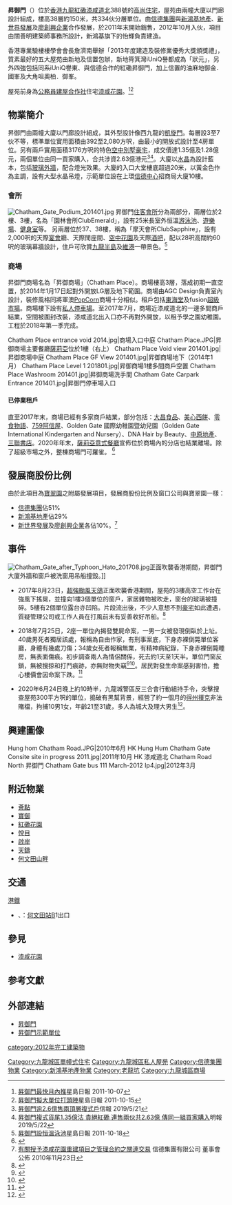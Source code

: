 {{Infobox_housinghk 
| name = 昇御門<br/>Chatham Gate
| logo= 
| photo = Chatham Gate.jpg
| phototitle = 位於紅磡[[老龍坑|老龍坑]]的昇御門
| address= [[香港|香港]][[紅磡|紅磡]][[漆咸道|漆咸道北]]388號
| lot= 
| developer= [[信德集團|信德集團]]、[[新鴻基地產|新鴻基地產]]、[[新世界發展|新世界發展]]、[[廖創興企業|廖創興企業]]
| manager= 
| use = 住宅、商場
| blocknumber = 2
| floor_area = 
| floornumber = 38
| flatnumber = 334
| yearofcompletion = 2012年10月
| former = [[漆咸花園|漆咸花園]]
| facilities = [[住客會所|住客會所]]、停車場、商場
| website = 
}}

'''昇御門'''（{{lang-en|Chatham Gate}}）位於[[香港|香港]][[九龍|九龍]][[紅磡|紅磡]][[漆咸道|漆咸道北]]388號的[[高尚住宅|高尚住宅]]，屋苑由兩幢大廈以門廊設計組成，樓高38層約150米，共334伙分層單位。由[[信德集團|信德集團]]與[[新鴻基地產|新鴻基地產]]、[[新世界發展|新世界發展]]及[[廖創興企業|廖創興企業]]合作發展，於2011年末開始銷售，2012年10月入伙，項目由關善明建築師事務所設計，新鴻基旗下的怡輝負責建造。

香港專業驗樓樓學會會長詹濟南舉辦「2013年度建造及裝修業優秀大獎頒獎禮」，質素最好的五大屋苑由新地及信置包辦，新地筲箕灣iUniQ譽都成為「狀元」，另外四強包括同系iUniQ譽東、與信德合作的紅磡昇御門，加上信置的油麻地御金．國峯及大角咀奧柏．御峯。

屋苑前身為[[香港政府公務員建屋合作社|公務員建屋合作社]]住宅[[漆咸花園|漆咸花園]]。<ref>[http://news.sina.com.hk/news/19/1/1/2456073/1.html 昇御門最快月內推]{{dead link|date=2018年3月 |bot=InternetArchiveBot |fix-attempted=yes }}星島日報 2011-10-07</ref><ref>[http://property.singtao.com/new_house/index.php?n_h_id=142&n_c_id=3911 昇御門擬大單位打頭陣]星島日報 2011-10-15</ref>

==物業簡介==
昇御門由兩幢大廈以門廊設計組成，其外型設計像西九龍的[[凱旋門_(香港)|凱旋門]]。每層設3至7伙不等，標準單位實用面積由392至2,080方呎，由最小的開放式設計至4房單位。另有兩戶實用面積3176方呎的特色[[空中別墅|空中別墅]][[豪宅|豪宅]]，成交價達1.35億及1.28億元，兩個單位由同一買家購入，合共涉資2.63億港元<ref>[https://www2.hkej.com/landing/mobArticle2/id/2142978/%E6%98%87%E5%BE%A1%E9%96%80%E9%80%BE2.6%E5%84%84%E5%94%AE%E5%85%A9%E9%A0%82%E5%B1%A4%E8%A4%87%E5%BC%8F%E6%88%B6 昇御門逾2.6億售兩頂層複式戶]信報 2019/5/21</ref><ref>[https://m.mingpao.com/pns/經濟/article/20190522/s00004/1558463881776/昇御門複式貨尾1-35億沽-貴絕紅磡-連售兩伙共2-63億-傳同一組買家購入 昇御門複式貨尾1.35億沽 貴絕紅磡 連售兩伙共2.63億 傳同一組買家購入]明報 2019/5/22</ref>。大廈以[[水晶|水晶]]為設計藍本，包括[[玻璃幕牆|玻璃外牆]]，配合燈光效果。大廈的入口大堂樓底超過20米，以黃金色作為主調，設有大型水晶吊燈，示範單位設在上環[[信德中心|信德中心]]招商局大廈10樓。

===會所===
[[File:Chatham_Gate_Podium_201401.jpg|thumb]]
昇御門[[住客會所|住客會所]]分為兩部分，兩層位於2樓、3樓，名為「園林會所ClubEmerald」，設有25米長室外恒溫[[游泳池|游泳池]]、[[遊樂場|遊樂場]]、[[健身室|健身室]]等。
另兩層位於37、38樓，稱為「摩天會所ClubSapphire」，設有2,000呎的天際[[宴會|宴會]]廳、天際閒座間、[[空中花園|空中花園]]及天際[[酒吧|酒吧]]，配以28呎高闊約60呎的玻璃幕牆設計，住戶可欣賞[[九龍半島|九龍半島]]及[[維港|維港]]一帶景色。<ref>[http://property.singtao.com/new_house/index.php?n_h_id=142&n_c_id=3937 昇御門設恒溫泳池]星島日報 2011-10-18</ref>

===商場===
昇御門商場名為「昇御商場」（Chatham Place）。商場樓高3層，落成初期一直空置，於2014年1月17日起對外開放LG層及地下範圍。商場由AGC Design負責室內設計，裝修風格同將軍澳[[PopCorn|PopCorn]]商場十分相似。租戶包括[[東海堂|東海堂]]及fusion[[超級市場|超級市場]]。商場樓下設有[[私人停車場|私人停車場]]。至2017年7月，商場近漆咸道北的一邊多間商戶結業，空間被圍封改裝，漆咸道北出入口亦不再對外開放，以租予學之園幼稚園。工程於2018年第一季完成。

<gallery>
Chatham Place entrance void 2014.jpg|商場入口中庭
Chatham Place.JPG|昇御商場主要餐廳[[薩莉亞|薩莉亞]]位於1樓（右上）
Chatham Place Void view 201401.jpg|昇御商場中庭
Chatham Place GF View 201401.jpg|昇御商場地下（2014年1月）
Chatham Place Level 1 201801.jpg|昇御商場1樓多間商戶空置
Chatham Place Washroom 201401.jpg|昇御商場洗手間
Chatham Gate Carpark Entrance 201401.jpg|昇御門停車場入口
</gallery>

====已停業租戶====
直至2017年末，商場已經有多家商戶結業，部分包括：[[大昌食品|大昌食品]]、[[美心西餅|美心西餅]]、[[零食物語|零食物語]]、[[759阿信屋|759阿信屋]]、Golden Gate 國際幼稚園暨幼兒園（Golden Gate International Kindergarten and Nursery）、DNA Hair by Beauty、[[中原地產|中原地產]]、[[三聯書店|三聯書店]]。2020年年末，[[薩莉亞意式餐廳|薩莉亞意式餐廳]]宣佈位於商場內的分店也結業離場。除了超級市場之外，整棟商場門可羅雀。
<ref>{{cite web |title=Facebook |url=https://www.facebook.com/176521859071985/photos/a.452501814807320/3666870856703717/ |website=薩莉亞意式餐廳-香港/Saizeriya HK |accessdate=2020年12月22日}}</ref>

==發展商股份比例==
由於此項目為[[寶翠園|寶翠園]]之附屬發展項目，發展商股份比例及窗口公司與寶翠園一樣：
*[[信德集團|信德集團]]佔51%
*[[新鴻基地產|新鴻基地產]]佔29%
*[[新世界發展|新世界發展]]及[[廖創興企業|廖創興企業]]各佔10%。<ref>[http://www.ifn.com.hk/IR/upload/1_c08_2010-11-23_1398.pdf 有關授予漆咸花園重建項目之管理合約之關連交易] {{webarchive|url=https://web.archive.org/web/20160304110648/http://www.ifn.com.hk/IR/upload/1_c08_2010-11-23_1398.pdf |date=2016-03-04 }}信德集團有限公司 董事會公佈 2010年11月23日</ref>

==事件==
[[File:Chatham_Gate_after_Typhoon_Hato_201708.jpg|thumb]]正面吹襲香港期間，昇御門大廈外牆和窗戶被洗窗用吊船撞毀。]]
*2017年8月23日，[[颱風天鴿_(2017年)|超強颱風天鴿]]正面吹襲香港期間，屋苑的3樓高空工作台在強風下搖晃，並撞向1樓3個單位的窗戶，家居雜物被吹走，窗台的玻璃被撞碎。5樓有2個單位露台亦凹陷。片段流出後，不少人意想不到[[豪宅|豪宅]]如此遭遇，質疑管理公司或工作人員在打風前未有妥善收好吊船。<ref>{{cite news|title=昇御門吊船撞爆3住戶玻璃 管理公司：颱風前有做好鞏固|url=https://topick.hket.com/article/1887928/%E6%98%87%E5%BE%A1%E9%96%80%E5%90%8A%E8%88%B9%E6%92%9E%E7%88%863%E4%BD%8F%E6%88%B6%E7%8E%BB%E7%92%83%20%E7%AE%A1%E7%90%86%E5%85%AC%E5%8F%B8%EF%BC%9A%E9%A2%B1%E9%A2%A8%E5%89%8D%E6%9C%89%E5%81%9A%E5%A5%BD%E9%9E%8F%E5%9B%BA|accessdate=2017-08-30|publisher=香港經濟日報|date=2017-08-23}}</ref>

*2018年7月25日，2座一單位內揭發雙屍命案，一男一女被發現倒臥於上址。40歲男死者獨居該處，報稱為自由作家，有刑事案底，下身赤裸倒斃單位客廳，身體有幾處刀傷；34歲女死者報稱無業，有精神病紀錄，下身赤裸倒斃睡房，無表面傷痕。初步調查兩人為情侶關係，死去約1天至1天半。單位門窗反鎖，無被搜掠和打鬥痕跡，亦無財物失竊<ref>{{Cite web |url=https://www.hk01.com/article/215111/ |title=豪宅雙屍 男女死者下身赤裸　男死者為詩人　家族曾擁多間公司 |date=2018-07-25 |publisher=香港01}}</ref><ref>{{Cite web |url=https://hk.news.appledaily.com/local/daily/article/20180726/20460511 |title=作家倒斃豪宅 女友死床上 兩人下身赤裸 同現屍斑 |date=2018-07-27 |publisher=蘋果日報}}</ref>。居民對發生命案感到害怕，擔心樓價會因命案下跌。<ref>{{cite news |author1=魯嘉裕、林振華、劉高麟 |title=【豪宅雙屍】紅磡昇御門男女倒斃　男手有刀傷　母上門揭發 |url=https://www.hk01.com/%E7%AA%81%E7%99%BC/214958/%E8%B1%AA%E5%AE%85%E9%9B%99%E5%B1%8D-%E7%B4%85%E7%A3%A1%E6%98%87%E5%BE%A1%E9%96%80%E7%94%B7%E5%A5%B3%E5%80%92%E6%96%83-%E7%94%B7%E6%89%8B%E6%9C%89%E5%88%80%E5%82%B7-%E6%AF%8D%E4%B8%8A%E9%96%80%E6%8F%AD%E7%99%BC |accessdate=2018-07-26 |publisher=香港01 |date=2018-07-25}}</ref>

*2020年6月24日晚上約10時半，九龍城警區反三合會行動組持手令，突擊搜查屋苑300平方呎的單位，搗破有黑幫背景，經營了約一個月的[[得州撲克|得州撲克]]非法賭檔，拘捕10男1女，年齡21至31歲，多人為城大及理大男生<ref>{{cite news |title=私樓破賭檔 城大女生任荷官吸客 玩得州話事啤 被捕者多大學生 |url=https://news.mingpao.com/pns/%e6%b8%af%e8%81%9e/article/20200626/s00002/1593109876523/%e7%a7%81%e6%a8%93%e7%a0%b4%e8%b3%ad%e6%aa%94-%e5%9f%8e%e5%a4%a7%e5%a5%b3%e7%94%9f%e4%bb%bb%e8%8d%b7%e5%ae%98%e5%90%b8%e5%ae%a2-%e7%8e%a9%e5%be%97%e5%b7%9e%e8%a9%b1%e4%ba%8b%e5%95%a4-%e8%a2%ab%e6%8d%95%e8%80%85%e5%a4%9a%e5%a4%a7%e5%ad%b8%e7%94%9f |accessdate=2020-06-26 |work=明報 |date=2020-06-26}}</ref>。

==興建圖像==
<gallery>
Hung hom Chatham Road.JPG|2010年6月
HK Hung Hum Chatham Gate Consite site in progress 2011.jpg|2011年10月
HK 漆咸道北 Chatham Road North 昇御門 Chatham Gate bus 111 March-2012 Ip4.jpg|2012年3月
</gallery>

== 附近物業 ==
* [[薈點|薈點]]
* [[寶御|寶御]]
* [[紅磡花園|紅磡花園]]
*[[悅目|悅目]]
*[[啟岸|啟岸]] 
*[[天鑄|天鑄]]
*[[何文田山畔|何文田山畔]]

==交通==
;[[港鐵|港鐵]]
*{{港鐵路線標誌|KTL}}、{{港鐵路線標誌|TML}}：[[何文田站|何文田站]]B1出口

==參見==
*[[漆咸花園|漆咸花園]]

== 参考文獻 ==
{{reflist}}

==外部連結==
{{commonscat|Chatham Gate}}
*[http://www.chathamgate.com 昇御門]
*[http://www.gohome.com.hk/new-property/Chatham-Gate/ad-10387/ 昇御門示範單位]

{{信德集團}}
{{新鴻基地產}}
[[Category:九龍城區單幢式住宅|Category:九龍城區單幢式住宅]]
[[category:2012年完工建築物|category:2012年完工建築物]]
[[Category:九龍城區私人屋苑|Category:九龍城區私人屋苑]]
[[Category:信德集團物業|Category:信德集團物業]]
[[Category:新鴻基地產物業|Category:新鴻基地產物業]]
[[Category:老龍坑|Category:老龍坑]]
[[Category:九龍城區商場|Category:九龍城區商場]]